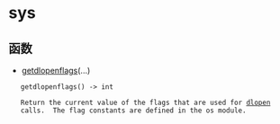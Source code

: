 = sys =

== 函数 ==
* [[getdlopenflags]](...)
    getdlopenflags() -> int
    
    Return the current value of the flags that are used for [[dlopen ]]
    calls.  The flag constants are defined in the os module.
